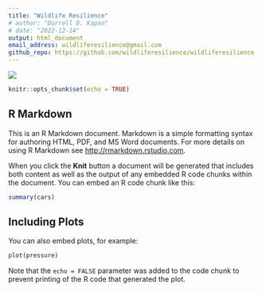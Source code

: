 ```yaml
---
title: "Wildlife Resilience"
# author: "Durrell D. Kapan"
# date: "2022-12-14"
output: html_document
email_address: wildliferesilience@gmail.com
github_repo: https://github.com/wildliferesilience/wildliferesilience
---
```


![](assetts/wildliferesilience.jpg)
```r
knitr::opts_chunk$set(echo = TRUE)
```

## R Markdown

This is an R Markdown document. Markdown is a simple formatting syntax for authoring HTML, PDF, and MS Word documents. For more details on using R Markdown see <http://rmarkdown.rstudio.com>.

When you click the **Knit** button a document will be generated that includes both content as well as the output of any embedded R code chunks within the document. You can embed an R code chunk like this:

```r
summary(cars)
```

## Including Plots

You can also embed plots, for example:

```r
plot(pressure)
```

Note that the `echo = FALSE` parameter was added to the code chunk to prevent printing of the R code that generated the plot.
